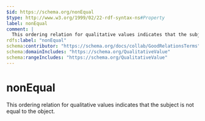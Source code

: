 ```yaml
---
$id: https://schema.org/nonEqual
$type: http://www.w3.org/1999/02/22-rdf-syntax-ns#Property
label: nonEqual
comment: |
  This ordering relation for qualitative values indicates that the subject is not equal to the object.
rdfs:label: "nonEqual"
schema:contributor: "https://schema.org/docs/collab/GoodRelationsTerms"
schema:domainIncludes: "https://schema.org/QualitativeValue"
schema:rangeIncludes: "https://schema.org/QualitativeValue"
---
```


# nonEqual

This ordering relation for qualitative values indicates that the subject is not equal to the object.


